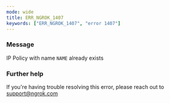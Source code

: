 ```yaml
---
mode: wide
title: ERR_NGROK_1407
keywords: ["ERR_NGROK_1407", "error 1407"]
---
```



### Message

IP Policy with name `NAME` already exists

<ErrorDetails />

### Further help

If you're having trouble resolving this error, please reach out to [support@ngrok.com](mailto:support@ngrok.com?subject=Help%20with%20ERR_NGROK_1407)
